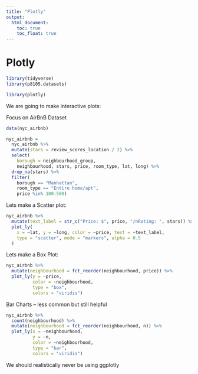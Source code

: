 ```yaml
---
title: "Plotly"
output: 
  html_document:
    toc: true
    toc_float: true
---
```


# Plotly

```r
library(tidyverse)
library(p8105.datasets)

library(plotly)
```

We are going to make interactive plots: 

Focus on AirBnB Dataset
```r
data(nyc_airbnb)

nyc_airbnb = 
  nyc_airbnb %>% 
  mutate(stars = review_scores_location / 2) %>% 
  select(
    borough = neighbourhood_group, 
    neighbourhood, stars, price, room_type, lat, long) %>% 
  drop_na(stars) %>% 
  filter(
    borough == "Manhattan",
    room_type == "Entire home/apt",
    price %in% 100:500)
```

Lets make a Scatter plot:

```r
nyc_airbnb %>% 
  mutate(text_label = str_c("Price: $", price, "/nRating: ", stars)) %>% 
  plot_ly(
    x = ~lat, y = ~long, color = ~price, text = ~text_label,
    type = "scatter", mode = "markers", alpha = 0.5
  )
```

Lets make a Box Plot: 

```r
nyc_airbnb %>% 
  mutate(neighbourhood = fct_reorder(neighbourhood, price)) %>% 
  plot_ly(y = ~price, 
          color = ~neighbourhood, 
          type = "box", 
          colors = "viridis")
```

Bar Charts -- less common but still helpful 

```r
nyc_airbnb %>% 
  count(neighbourhood) %>% 
  mutate(neighbourhood = fct_reorder(neighbourhood, n)) %>%
  plot_ly(x = ~neighbourhood, 
          y = ~n, 
          color = ~neighbourhood, 
          type = "bar", 
          colors = "viridis")
```

We should realistically never be using ggplotly 